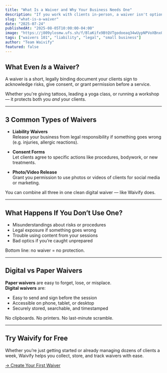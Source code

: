 ```yaml
---
title: "What Is a Waiver and Why Your Business Needs One"
description: "If you work with clients in-person, a waiver isn't optional — here's what it is, what types exist, and why going digital matters."
slug: "what-is-a-waiver"
date: "2025-07-24"
publishedAt: "2025-08-05T10:00:00-04:00"
image: "https://j809ylosmw.ufs.sh/f/BlaKifx9BtQVTgodoeaq34wUypNPVoXBnxQTKc8eklbYIGiD"
tags: ["waivers 101", "liability", "legal", "small business"]
author: "Team Waivify"
featured: false
---
```


## What Even *Is* a Waiver?

A waiver is a short, legally binding document your clients sign to acknowledge risks, give consent, or grant permission before a service.

Whether you're giving tattoos, leading a yoga class, or running a workshop — it protects both you *and* your clients.

---

## 3 Common Types of Waivers

- **Liability Waivers**  
  Release your business from legal responsibility if something goes wrong (e.g. injuries, allergic reactions).

- **Consent Forms**  
  Let clients agree to specific actions like procedures, bodywork, or new treatments.

- **Photo/Video Release**  
  Grant you permission to use photos or videos of clients for social media or marketing.

You can combine all three in one clean digital waiver — like Waivify does.

---

## What Happens If You Don’t Use One?

- Misunderstandings about risks or procedures  
- Legal exposure if something goes wrong  
- Trouble using content from your sessions  
- Bad optics if you’re caught unprepared

Bottom line: no waiver = no protection.

---

## Digital vs Paper Waivers

**Paper waivers** are easy to forget, lose, or misplace.  
**Digital waivers** are:

- Easy to send and sign before the session  
- Accessible on phone, tablet, or desktop  
- Securely stored, searchable, and timestamped

No clipboards. No printers. No last-minute scramble.

---

## Try Waivify for Free

Whether you’re just getting started or already managing dozens of clients a week, Waivify helps you collect, store, and track waivers with ease.

[→ Create Your First Waiver](https://waivify.com)
